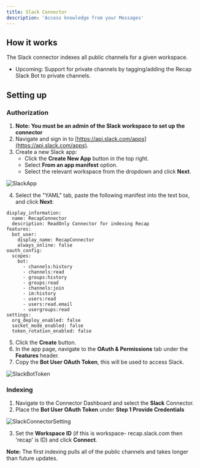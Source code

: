 ```yaml
---
title: Slack Connector
description: 'Access knowledge from your Messages'
---
```


## How it works
The Slack connector indexes all public channels for a given workspace.
- Upcoming: Support for private channels by tagging/adding the Recap Slack Bot to private channels.


## Setting up
### Authorization
1. **Note: You must be an admin of the Slack workspace to set up the connector**
2. Navigate and sign in to [https://api.slack.com/apps](https://api.slack.com/apps).
3. Create a new Slack app:
    - Click the **Create New App** button in the top right.
    - Select **From an app manifest** option.
    - Select the relevant workspace from the dropdown and click **Next**.

![SlackApp](/images/connectors/slack/SlackApp.png)

4. Select the "YAML" tab, paste the following manifest into the text box, and click **Next**:
```
display_information:
  name: RecapConnector
  description: ReadOnly Connector for indexing Recap
features:
  bot_user:
    display_name: RecapConnector
    always_online: false
oauth_config:
  scopes:
    bot:
      - channels:history
      - channels:read
      - groups:history
      - groups:read
      - channels:join
      - im:history
      - users:read
      - users:read.email
      - usergroups:read
settings:
  org_deploy_enabled: false
  socket_mode_enabled: false
  token_rotation_enabled: false
```

5. Click the **Create** button.
6. In the app page, navigate to the **OAuth & Permissions** tab under the **Features** header.
7. Copy the **Bot User OAuth Token**, this will be used to access Slack.

![SlackBotToken](/images/connectors/slack/SlackBotToken.png)


### Indexing
1. Navigate to the Connector Dashboard and select the **Slack** Connector.
2. Place the **Bot User OAuth Token** under **Step 1 Provide Credentials**

![SlackConnectorSetting](/images/connectors/slack/SlackConnectorSetting.png)

3. Set the **Workspace ID** (if this is workspace- recap.slack.com then 'recap' is ID) and click **Connect**.

__Note:__ The first indexing pulls all of the public channels and takes longer than future updates.